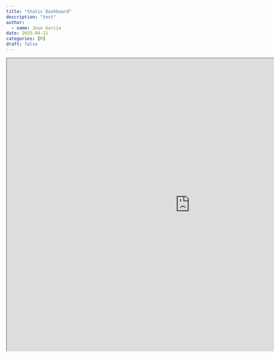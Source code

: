 ```yaml
---
title: "Static Dashboard"
description: "test"
author:
  - name: Jose Garcia
date: 2025-04-21
categories: [R] 
draft: false 
---
```


<center>

  <iframe 
    src="https://jgarc521.quarto.pub/lab-3/" 
    width="1000" 
    height="800" 
    allowfullscreen="true" 
    mozallowfullscreen="true" 
    webkitallowfullscreen="true">
  </iframe>
  
</center>